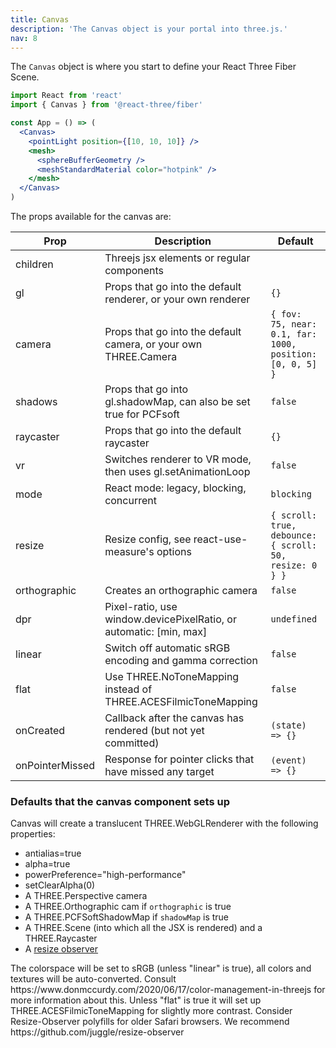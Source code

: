 ```yaml
---
title: Canvas
description: 'The Canvas object is your portal into three.js.'
nav: 8
---
```


The `Canvas` object is where you start to define your React Three Fiber Scene.

```jsx
import React from 'react'
import { Canvas } from '@react-three/fiber'

const App = () => (
  <Canvas>
    <pointLight position={[10, 10, 10]} />
    <mesh>
      <sphereBufferGeometry />
      <meshStandardMaterial color="hotpink" />
    </mesh>
  </Canvas>
)
```

The props available for the canvas are:

| Prop            | Description                                                        | Default                                                  |
| --------------- | ------------------------------------------------------------------ | -------------------------------------------------------- |
| children        | Threejs jsx elements or regular components                         |                                                          |
| gl              | Props that go into the default renderer, or your own renderer      | `{}`                                                     |
| camera          | Props that go into the default camera, or your own THREE.Camera    | `{ fov: 75, near: 0.1, far: 1000, position: [0, 0, 5] }` |
| shadows         | Props that go into gl.shadowMap, can also be set true for PCFsoft  | `false`                                                  |
| raycaster       | Props that go into the default raycaster                           | `{}`                                                     |
| vr              | Switches renderer to VR mode, then uses gl.setAnimationLoop        | `false`                                                  |
| mode            | React mode: legacy, blocking, concurrent                           | `blocking`                                               |
| resize          | Resize config, see react-use-measure's options                     | `{ scroll: true, debounce: { scroll: 50, resize: 0 } }`  |
| orthographic    | Creates an orthographic camera                                     | `false`                                                  |
| dpr             | Pixel-ratio, use window.devicePixelRatio, or automatic: [min, max] | `undefined`                                              |
| linear          | Switch off automatic sRGB encoding and gamma correction            | `false`                                                  |
| flat            | Use THREE.NoToneMapping instead of THREE.ACESFilmicToneMapping     | `false`                                                  |
| onCreated       | Callback after the canvas has rendered (but not yet committed)     | `(state) => {}`                                          |
| onPointerMissed | Response for pointer clicks that have missed any target            | `(event) => {}`                                          |

### Defaults that the canvas component sets up

Canvas will create a translucent THREE.WebGLRenderer with the following properties:

- antialias=true
- alpha=true
- powerPreference="high-performance"
- setClearAlpha(0)
- A THREE.Perspective camera
- A THREE.Orthographic cam if `orthographic` is true
- A THREE.PCFSoftShadowMap if `shadowMap` is true
- A THREE.Scene (into which all the JSX is rendered) and a THREE.Raycaster
- A [resize observer](https://github.com/react-spring/react-use-measure)

<Hint>
  The colorspace will be set to sRGB (unless "linear" is true), all colors and textures will be
  auto-converted. Consult https://www.donmccurdy.com/2020/06/17/color-management-in-threejs for more
  information about this. Unless "flat" is true it will set up THREE.ACESFilmicToneMapping for
  slightly more contrast.
</Hint>

<Hint>
  Consider Resize-Observer polyfills for older Safari browsers. We recommend
  https://github.com/juggle/resize-observer
</Hint>
